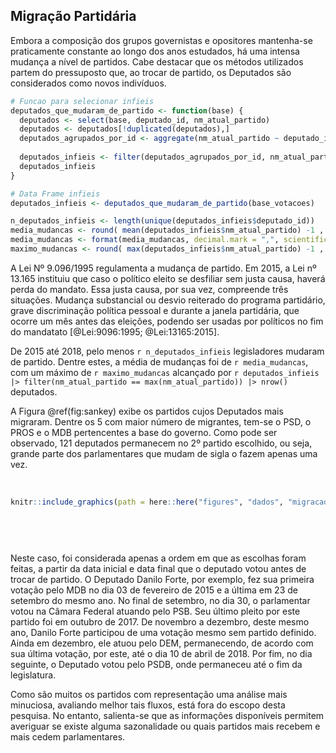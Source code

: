 
## Migração Partidária

Embora a composição dos grupos governistas e opositores mantenha-se praticamente constante ao longo dos anos estudados, há uma intensa mudança a nível de partidos. Cabe destacar que os métodos utilizados partem do pressuposto que, ao trocar de partido, os Deputados são considerados como novos indivíduos.

```r
# Funcao para selecionar infieis
deputados_que_mudaram_de_partido <- function(base) {
  deputados <- select(base, deputado_id, nm_atual_partido)
  deputados <- deputados[!duplicated(deputados),]
  deputados_agrupados_por_id <- aggregate(nm_atual_partido ~ deputado_id, deputados, length)
  
  deputados_infieis <- filter(deputados_agrupados_por_id, nm_atual_partido > 1)
  deputados_infieis
}

# Data Frame infieis
deputados_infieis <- deputados_que_mudaram_de_partido(base_votacoes)


```



```r
n_deputados_infieis <- length(unique(deputados_infieis$deputado_id))
media_mudancas <- round( mean(deputados_infieis$nm_atual_partido) -1 , 2)
media_mudancas <- format(media_mudancas, decimal.mark = ",", scientific = F)
maximo_mudancas <- round( max(deputados_infieis$nm_atual_partido) -1 , 2)


```

A Lei Nº 9.096/1995 regulamenta a mudança de partido. Em 2015, a Lei nº 13.165 instituiu que caso o político eleito se desfiliar sem justa causa, haverá perda do mandato. Essa justa causa, por sua vez, compreende três situações. Mudança substancial ou desvio reiterado do programa partidário, grave discriminação política pessoal e durante a janela partidária, que ocorre um mês antes das eleições, podendo ser usadas por políticos no fim do mandatato [@Lei:9096:1995; @Lei:13165:2015].


De 2015 até 2018, pelo menos `r n_deputados_infieis` legisladores mudaram de partido. Dentre estes, a média de mudanças foi de `r media_mudancas`, com um máximo de `r maximo_mudancas` alcançado por 
`r deputados_infieis |> filter(nm_atual_partido == max(nm_atual_partido)) |> nrow()` deputados.

A Figura \@ref(fig:sankey) exibe os partidos cujos Deputados mais migraram. Dentre os 5 com maior número de migrantes, tem-se o PSD, o PROS e o MDB pertencentes a base do governo. Como pode ser observado, 121 deputados permanecem no 2º partido escolhido, ou seja, grande parte dos parlamentares que mudam de sigla o fazem apenas uma vez.  

<br>

```r
knitr::include_graphics(path = here::here("figures", "dados", "migracao_partidaria", "grafico_sankey.png"))




```

<br>

Neste caso, foi considerada apenas a ordem em que as escolhas foram feitas, a partir da data inicial e data final que o deputado votou antes de trocar de partido. O Deputado Danilo Forte, por exemplo, fez sua primeira votação pelo MDB no dia 03 de fevereiro de 2015 e a última em 23 de setembro do mesmo ano. No final de setembro, no dia 30, o parlamentar votou na Câmara Federal atuando pelo PSB. Seu último pleito por este partido foi em outubro de 2017. De novembro a dezembro, deste mesmo ano, Danilo Forte participou de uma votação mesmo sem partido definido. Ainda em dezembro, ele atuou pelo DEM, permanecendo, de acordo com sua última votação, por este, até o dia 10 de abril de 2018. Por fim, no dia seguinte, o Deputado votou pelo PSDB, onde permaneceu até o fim da legislatura.

Como são muitos os partidos com representação uma análise mais minuciosa, avaliando melhor tais fluxos, está fora do escopo desta pesquisa. No entanto, salienta-se que as informações disponíveis permitem averiguar se existe alguma sazonalidade ou quais partidos mais recebem e mais cedem parlamentares.





